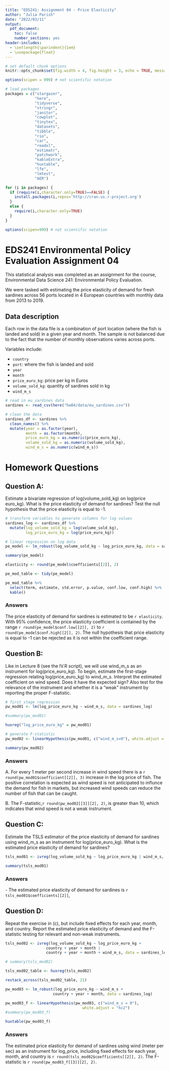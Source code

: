 ```yaml
---
title: "EDS241: Assignment 04 - Price Elasticity"
author: "Julia Parish"
date: "2022/03/11"
output: 
  pdf_document:
    toc: false
    number_sections: yes
header-includes:
  - \setlength{\parindent}{1em}
  - \usepackage{float}
---
```


```r
# set default chunk options
knitr::opts_chunk$set(fig.width = 4, fig.height = 3, echo = TRUE, message = FALSE, warning = FALSE)

options(scipen = 999) # not scientific notation

```

```r
# load packages
packages = c("stargazer", 
             "here",
             "tidyverse",
             "stringr", 
             "janitor", 
             "cowplot", 
             "tinytex", 
             "datasets", 
             "tibble",
             "rio",
             "car",
             "readxl",
             "estimatr",
             "patchwork", 
             "kableExtra",
             "huxtable", 
             "lfe",
             "lmtest",
             "AER")

for (i in packages) {
  if (require(i,character.only=TRUE)==FALSE) {
    install.packages(i,repos='http://cran.us.r-project.org')
  }
  else {
    require(i,character.only=TRUE)
  }
}

options(scipen=999) # not scientific notation
```

# EDS241 Environmental Policy Evaluation Assignment 04

\noindent This statistical analysis was completed as an assignment for the course, Environmental Data Science 241: Environmental Policy Evaluation. 

We were tasked with estimating the price elasticity of demand for fresh sardines across 56 ports located in 4 European countries with monthly data from 2013 to 2019. 

## Data description 

Each row in the data file is a combination of port location (where the fish is landed and sold) in a given year and month. The sample is not balanced due to the fact that the number of monthly observations varies across ports.

Variables include: 

- `country`
- `port`: where the fish is landed and sold 
- `year`
- `month`
- `price_euro_kg`: price per kg in Euros 
- `volume_sold_kg`: quantity of sardines sold in kg 
- `wind_m_s`

```r
# read in eu_sardines data
sardines <- read_csv(here("hw04/data/eu_sardines.csv"))

# clean the data
sardines_df <- sardines %>% 
  clean_names() %>% 
  mutate(year = as.factor(year),
         month = as.factor(month), 
         price_euro_kg = as.numeric(price_euro_kg), 
         volume_sold_kg = as.numeric(volume_sold_kg),
         wind_m_s = as.numeric(wind_m_s))
```

# Homework Questions

## Question A:

\noindent Estimate a bivariate regression of log(volume_sold_kg) on log(price euro_kg). What is the price elasticity of demand for sardines? Test the null hypothesis that the price elasticity is equal to -1.

```r
# transform variables to generate columns for log values
sardines_log <- sardines_df %>% 
  mutate(log_volume_sold_kg = log(volume_sold_kg), 
         log_price_euro_kg = log(price_euro_kg))
```

```r
# linear regression on log data
pe_model <- lm_robust(log_volume_sold_kg ~ log_price_euro_kg, data = sardines_log)

summary(pe_model)
```

```r
elasticity <- round(pe_model$coefficients[[2]], 2)
```

```r
pe_mod_table <- tidy(pe_model)

pe_mod_table %>% 
  select(term, estimate, std.error, p.value, conf.low, conf.high) %>%
  kable()
```
### Answers\

\noindent The price elasticity of demand for sardines is estimated to be `r elasticity`. With 95% confidence, the price elasticity coefficient is contained by the range `r round(pe_model$conf.low[[2]], 2)` to `r round(pe_model$conf.high[[2]], 2)`. The null hypothesis that price elasticity is equal to -1 can be rejected as it is not within the coefficient range. 

## Question B:

\noindent Like in Lecture 8 (see the IV.R script), we will use wind_m_s as an instrument for log(price_euro_kg). To begin, estimate the first-stage regression relating log(price_euro_kg) to wind_m_s. Interpret the estimated coefficient on wind speed. Does it have the expected sign? Also test for the relevance of the instrument and whether it is a “weak” instrument by reporting the proper F-statistic.

```r
# first stage regression
pw_mod01 <- lm(log_price_euro_kg ~ wind_m_s, data = sardines_log)

#summary(pw_mod01)

huxreg("log_price_euro_kg" = pw_mod01)
```

```r
# generate F-statistic
pw_mod02 <- linearHypothesis(pw_mod01, c("wind_m_s=0"), white.adjust = "hc2")

summary(pw_mod02)

```

### Answers\

\noindent A. For every 1 meter per second increase in wind speed there is a `r round(pw_mod01$coefficient[[2]], 3)` increase in the log price of fish. The positive correlation is expected as wind speed is not anticipated to influnce the demand for fish in markets, but increased wind speeds can reduce the number of fish that can be caught.

\noindent B. The F-statistic,`r round(pw_mod02[[3]][2], 2)`, is greater than 10, which indicates that wind speed is not a weak instrument.

## Question C:

\noindent Estimate the TSLS estimator of the price elasticity of demand for sardines using wind_m_s as an instrument for log(price_euro_kg). What is the estimated price elasticity of demand for sardines?

```r
tsls_mod01 <- ivreg(log_volume_sold_kg ~ log_price_euro_kg | wind_m_s, data = sardines_log)

summary(tsls_mod01)
```

### Answers\

\noindent - The estimated price elasticity of demand for sardines is `r tsls_mod01$coefficients[[2]]`,

## Question D:

\noindent Repeat the exercise in (c), but include fixed effects for each year, month, and country. Report the estimated price elasticity of demand and the F-statistic testing for relevant and non-weak instruments.

```r
tsls_mod02 <- ivreg(log_volume_sold_kg ~ log_price_euro_kg + 
                  country + year + month | 
                  country + year + month + wind_m_s, data = sardines_log)

# summary(tsls_mod02)

tsls_mod02_table <- huxreg(tsls_mod02)
```

```r
restack_across(tsls_mod02_table, 21)
```

```r
pw_mod03 <- lm_robust(log_price_euro_kg ~ wind_m_s + 
                     country + year + month, data = sardines_log)

pw_mod03_f <- linearHypothesis(pw_mod03, c("wind_m_s = 0"), 
                                  white.adjust = "hc2")
#summary(pw_mod03_f)

huxtable(pw_mod03_f)
```

### Answers\

\noindent The estimated price elasticity for demand of sardines using wind (meter per sec) as an instrument for log_price, including fixed effects for each year, month, and country is `r round(tsls_mod02$coefficients[[2]], 2)`. The F-statistic is `r round(pw_mod03_f[[3]][2], 2)`. 

